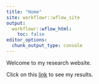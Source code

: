 ```yaml
---
title: "Home"
site: workflowr::wflow_site
output:
  workflowr::wflow_html:
    toc: false
editor_options:
  chunk_output_type: console
---
```


Welcome to my research website.

Click on this [link](https://yushaliu.github.io/poisson_mash/poisson_mash_ed.html) to see my results.
